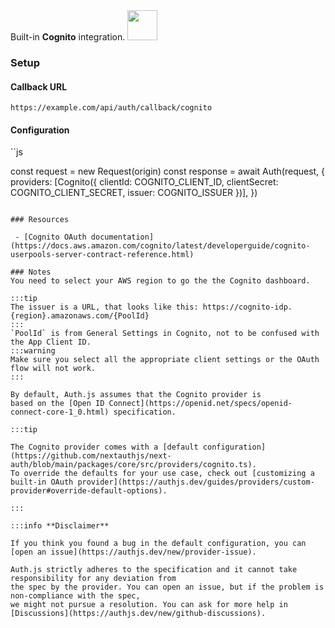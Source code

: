 <div
  style={{
    backgroundColor: "#000",
    display: "flex",
    justifyContent: "space-between",
    color: "#fff",
    padding: 16,
  }}
>
  <span>
    Built-in <b>Cognito</b> integration.
  </span>
  <a href="https://docs.aws.amazon.com/cognito">
    <img
      style={{ display: "block" }}
      src="/img/providers/cognito.svg"
      height="48"
      width="48"
    />
  </a>
</div>

### Setup

#### Callback URL

```
https://example.com/api/auth/callback/cognito
```

#### Configuration

``js

const request = new Request(origin)
const response = await Auth(request, {
providers: [Cognito({ clientId: COGNITO_CLIENT_ID, clientSecret: COGNITO_CLIENT_SECRET, issuer: COGNITO_ISSUER })],
})

```

### Resources

 - [Cognito OAuth documentation](https://docs.aws.amazon.com/cognito/latest/developerguide/cognito-userpools-server-contract-reference.html)

### Notes
You need to select your AWS region to go the the Cognito dashboard.

:::tip
The issuer is a URL, that looks like this: https://cognito-idp.{region}.amazonaws.com/{PoolId}
:::
`PoolId` is from General Settings in Cognito, not to be confused with the App Client ID.
:::warning
Make sure you select all the appropriate client settings or the OAuth flow will not work.
:::

By default, Auth.js assumes that the Cognito provider is
based on the [Open ID Connect](https://openid.net/specs/openid-connect-core-1_0.html) specification.

:::tip

The Cognito provider comes with a [default configuration](https://github.com/nextauthjs/next-auth/blob/main/packages/core/src/providers/cognito.ts).
To override the defaults for your use case, check out [customizing a built-in OAuth provider](https://authjs.dev/guides/providers/custom-provider#override-default-options).

:::

:::info **Disclaimer**

If you think you found a bug in the default configuration, you can [open an issue](https://authjs.dev/new/provider-issue).

Auth.js strictly adheres to the specification and it cannot take responsibility for any deviation from
the spec by the provider. You can open an issue, but if the problem is non-compliance with the spec,
we might not pursue a resolution. You can ask for more help in [Discussions](https://authjs.dev/new/github-discussions).
```
